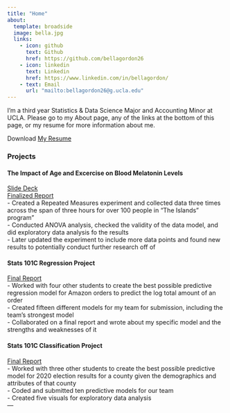 ```yaml
---
title: "Home"
about:
  template: broadside
  image: bella.jpg
  links:
    - icon: github
      text: Github
      href: https://github.com/bellagordon26
    - icon: linkedin
      text: Linkedin
      href: https://www.linkedin.com/in/bellagordon/
    - text: Email
      url: "mailto:bellagordon26@g.ucla.edu"
---
```


I'm a third year Statistics & Data Science Major and Accounting Minor at UCLA. Please go to my About page, any of the links at the bottom of this page, or my resume for more information about me.

Download [My Resume](/Bella Gordon Stats 140XP Updated Resume.docx.pdf)

### Projects

#### The Impact of Age and Excercise on Blood Melatonin Levels
[Slide Deck](/Impact of Age and Exercise on Blood Melatonin Levels) <br>
[Finalized Report](/Gordon Final Project Paper.pdf) <br>
- Created a Repeated Measures experiment and collected data three times across the span of three hours for over 100 people in "The Islands" program" <br>
- Conducted ANOVA analysis, checked the validity of the data model, and did exploratory data analysis fo the results <br>
- Later updated the experiment to include more data points and found new results to potentially conduct further research off of <br>

#### Stats 101C Regression Project
[Final Report](/Regression Project.pdf) <br>
- Worked with four other students to create the best possible predictive regression model for Amazon orders to predict the log total amount of an order<br>
- Created fifteen different models for my team for submission, including the team's strongest model <br>
- Collaborated on a final report and wrote about my specific model and the strengths and weaknesses of it <br>

#### Stats 101C Classification Project
[Final Report](/Classification Project.pdf) <br>
- Worked with three other students to create the best possible predictive model for 2020 election results for a county given the demographics and attributes of that county<br>
- Coded and submitted ten predictive models for our team <br>
- Created five visuals for exploratory data analysis<br>
---
